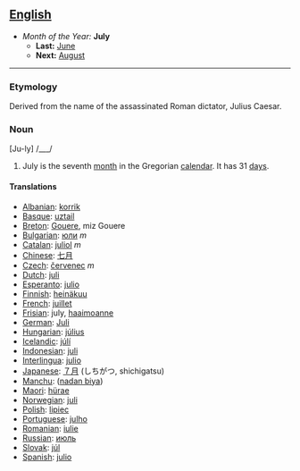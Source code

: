 == [[English]] ==
*''Month of the Year:'' '''July'''
**'''Last:''' [[June]]
**'''Next:''' [[August]]
----

===Etymology===

Derived from the name of the assassinated Roman dictator, Julius Caesar.

===Noun===
[Ju-ly] /___/

#July is the seventh [[month]] in the Gregorian [[calendar]]. It has 31 [[day]]s.

====Translations====
*[[Albanian]]: [[korrik]]
*[[Basque]]: [[uztail]]
*[[Breton]]: [[Gouere]], miz Gouere
*[[Bulgarian]]: [[юли]] ''m''
*[[Catalan]]: [[juliol]] ''m''
*[[Chinese]]: [[七月]]
*[[Czech]]: [[červenec]] ''m''
*[[Dutch]]: [[juli]]
*[[Esperanto]]: [[julio]]
*[[Finnish]]: [[heinäkuu]]
*[[French]]: [[juillet]]
*[[Frisian]]: july, [[haaimoanne]]
*[[German]]: [[Juli]]
*[[Hungarian]]: [[július]]
*[[Icelandic]]: [[júlí]]
*[[Indonesian]]: [[juli]]
*[[Interlingua]]: [[julio]]
*[[Japanese]]: [[７月]] (しちがつ, shichigatsu)
*[[Manchu]]: ([[nadan biya]])
*[[Maori]]: [[hürae]]
*[[Norwegian]]: [[juli]]
*[[Polish]]: [[lipiec]]
*[[Portuguese]]: [[julho]]
*[[Romanian]]: [[iulie]]
*[[Russian]]: [[июль]]
*[[Slovak]]: [[júl]]
*[[Spanish]]: [[julio]]